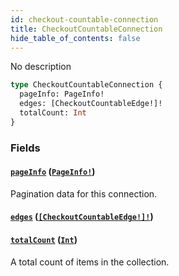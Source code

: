 ```yaml
---
id: checkout-countable-connection
title: CheckoutCountableConnection
hide_table_of_contents: false
---
```


No description

```graphql
type CheckoutCountableConnection {
  pageInfo: PageInfo!
  edges: [CheckoutCountableEdge!]!
  totalCount: Int
}
```

### Fields

#### [`pageInfo`](#) ([`PageInfo!`](../../../developer/api-reference/objects/page-info))

Pagination data for this connection.

#### [`edges`](#) ([`[CheckoutCountableEdge!]!`](../../../developer/api-reference/objects/checkout-countable-edge))

#### [`totalCount`](#) ([`Int`](../../../developer/api-reference/scalars/int))

A total count of items in the collection.
